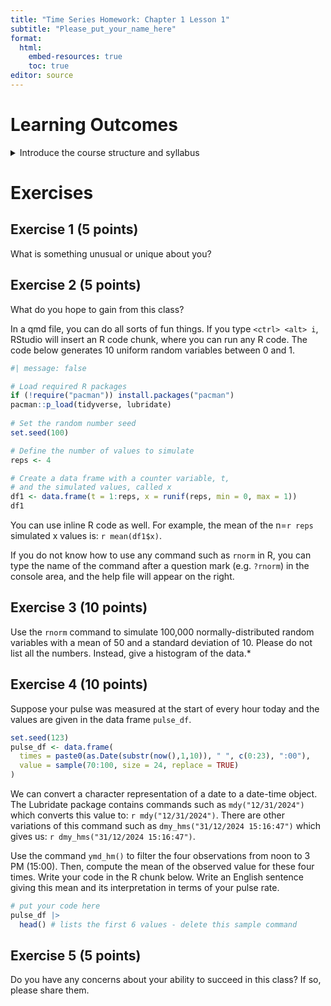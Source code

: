 ---
title: "Time Series Homework: Chapter 1 Lesson 1"
subtitle: "Please_put_your_name_here"
format: 
  html:
    embed-resources: true
    toc: true
editor: source
---

# Learning Outcomes

<!-- Note: You can change the "format" line above from pdf to html while working on drafts of the exercises. Please submit a pdf of your final results to Canvas -->

<!-- Note: You can change the "editor" line above from source to visual, if you prefer a more visual editor versus raw code -->

<details>

<summary>Introduce the course structure and syllabus</summary>

```         
-   Get to know each other
-   Describe key concepts in time series analysis
-   Explore an example time series interactively
```

</details>

# Exercises

## Exercise 1 (5 points)

What is something unusual or unique about you?

::: {.callout-note icon="false" title="Answer"}
<!-- Delete this and put your answer here. The three colons mark the end of your answer. -->
:::

## Exercise 2 (5 points)

What do you hope to gain from this class?

::: {.callout-note icon="false" title="Answer"}
<!-- Delete this and put your answer here. The three colons mark the end of your answer. -->
:::

<!-- The following tip can help you complete Exercise 3 -->

::: {.callout-tip title="Tip for Exercise 3"}
In a qmd file, you can do all sorts of fun things. If you type `<ctrl> <alt> i`, RStudio will insert an R code chunk, where you can run any R code. The code below generates 10 uniform random variables between 0 and 1.

```{r}
#| message: false

# Load required R packages
if (!require("pacman")) install.packages("pacman")
pacman::p_load(tidyverse, lubridate)
               
# Set the random number seed
set.seed(100)

# Define the number of values to simulate
reps <- 4

# Create a data frame with a counter variable, t, 
# and the simulated values, called x
df1 <- data.frame(t = 1:reps, x = runif(reps, min = 0, max = 1))
df1
```

You can use inline R code as well. For example, the mean of the n=`r reps` simulated x values is: `r mean(df1$x)`.

If you do not know how to use any command such as `rnorm` in R, you can type the name of the command after a question mark (e.g. `?rnorm`) in the console area, and the help file will appear on the right.
:::

## Exercise 3 (10 points)

Use the `rnorm` command to simulate 100,000 normally-distributed random variables with a mean of 50 and a standard deviation of 10. Please do not list all the numbers. Instead, give a histogram of the data.\*

::: {.callout-note icon="false" title="Answer"}
<!-- Delete this and put your answer here. The three colons mark the end of your answer. -->
:::

## Exercise 4 (10 points)

Suppose your pulse was measured at the start of every hour today and the values are given in the data frame `pulse_df`.

```{r}
set.seed(123)
pulse_df <- data.frame(
  times = paste0(as.Date(substr(now(),1,10)), " ", c(0:23), ":00"),
  value = sample(70:100, size = 24, replace = TRUE)
)
```

We can convert a character representation of a date to a date-time object. The Lubridate package contains commands such as `mdy("12/31/2024")` which converts this value to: `r mdy("12/31/2024")`. There are other variations of this command such as `dmy_hms("31/12/2024 15:16:47")` which gives us: `r dmy_hms("31/12/2024 15:16:47")`.

Use the command `ymd_hm()` to filter the four observations from noon to 3 PM (15:00). Then, compute the mean of the observed value for these four times. Write your code in the R chunk below. Write an English sentence giving this mean and its interpretation in terms of your pulse rate.

::: {.callout-note icon="false" title="Answer"}
```{r}
# put your code here
pulse_df |>
  head() # lists the first 6 values - delete this sample command
```

<!-- Write an English sentence interpreting the mean, which includes an inline R chunk that gives its value. -->
:::

## Exercise 5 (5 points)

Do you have any concerns about your ability to succeed in this class? If so, please share them.

::: {.callout-note icon="false" title="Answer"}
<!-- Delete this and put your answer here. The three colons mark the end of your answer. -->
:::
